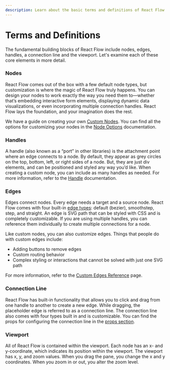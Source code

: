 ```yaml
---
description: Learn about the basic terms and definitions of React Flow
---
```



# Terms and Definitions

The fundamental building blocks of React Flow include nodes, edges, handles, a connection line and the viewport. Let's examine each of these core elements in more detail.

<RemoteCodeViewer route="learn/basic-terms" framework="react" showEditor={false} />

### Nodes

React Flow comes out of the box with a few default node types, but customization is where the magic of React Flow truly happens. You can design your nodes to work exactly the way you need them to—whether that’s embedding interactive form elements, displaying dynamic data visualizations, or even incorporating multiple connection handles. React Flow lays the foundation, and your imagination does the rest.

We have a guide on creating your own [Custom Nodes](/learn/customization/custom-nodes). You can find all the options for customizing your nodes in the [Node Options](/api-reference/types/node) documentation.

### Handles

A handle (also known as a “port” in other libraries) is the attachment point where an edge connects to a node. By default, they appear as grey circles on the top, bottom, left, or right sides of a node. But, they are just div elements, and can be positioned and styled any way you’d like. When creating a custom node, you can include as many handles as needed. For more information, refer to the [Handle](/api-reference/components/handle) documentation.

### Edges

Edges connect nodes. Every edge needs a target and a source node. React Flow comes with four built-in [edge types](http://localhost:3002/examples/edges/edge-types): default (bezier), smoothstep, step, and straight. An edge is SVG path that can be styled with CSS and is completely customizable. If you are using multiple handles, you can reference them individually to create multiple connections for a node.

Like custom nodes, you can also customize edges. Things that people do with custom edges include:

- Adding buttons to remove edges
- Custom routing behavior
- Complex styling or interactions that cannot be solved with just one SVG path

For more information, refer to the [Custom Edges Reference](http://localhost:3002/api-reference/types/edge-props) page.

### Connection Line

React Flow has built-in functionality that allows you to click and drag from one handle to another to create a new edge. While dragging, the placeholder edge is referred to as a connection line. The connection line also comes with four types built in and is customizable. You can find the props for configuring the connection line in the [props section](http://localhost:3002/api-reference/react-flow#connection-line-props).

### Viewport

All of React Flow is contained within the viewport. Each node has an x- and y-coordinate, which indicates its position within the viewport. The viewport has x, y, and zoom values. When you drag the pane, you change the x and y coordinates. When you zoom in or out, you alter the zoom level.

